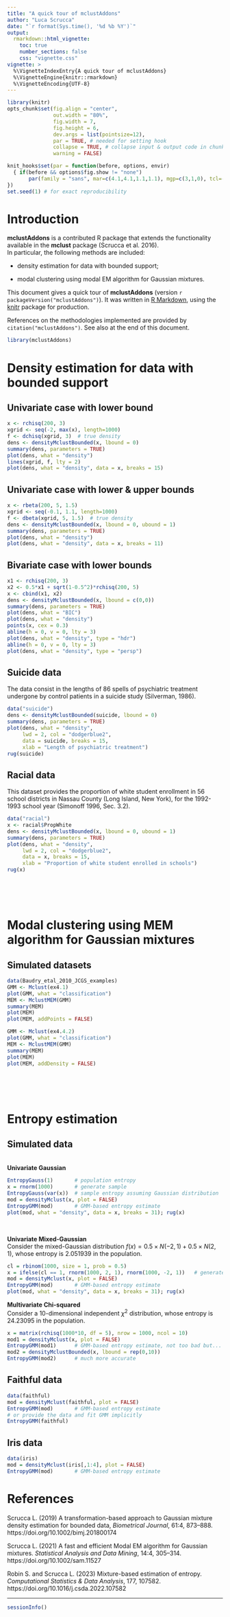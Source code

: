 ```yaml
---
title: "A quick tour of mclustAddons"
author: "Luca Scrucca"
date: "`r format(Sys.time(), '%d %b %Y')`"
output: 
  rmarkdown::html_vignette:
    toc: true
    number_sections: false
    css: "vignette.css"
vignette: >
  %\VignetteIndexEntry{A quick tour of mclustAddons}
  %\VignetteEngine{knitr::rmarkdown}
  %\VignetteEncoding{UTF-8}
---
```


```r
library(knitr)
opts_chunk$set(fig.align = "center", 
               out.width = "80%",
               fig.width = 7, 
               fig.height = 6,
               dev.args = list(pointsize=12),
               par = TRUE, # needed for setting hook 
               collapse = TRUE, # collapse input & output code in chunks
               warning = FALSE)

knit_hooks$set(par = function(before, options, envir)
  { if(before && options$fig.show != "none") 
       par(family = "sans", mar=c(4.1,4.1,1.1,1.1), mgp=c(3,1,0), tcl=-0.5)
})
set.seed(1) # for exact reproducibility
```
       
# Introduction

**mclustAddons** is a contributed R package that extends the functionality available in the **mclust** package (Scrucca et al. 2016).  
In particular, the following methods are included:

- density estimation for data with bounded support;

- modal clustering using modal EM algorithm for Gaussian mixtures.

This document gives a quick tour of **mclustAddons** (version `r packageVersion("mclustAddons")`). It was written in [R Markdown](https://rmarkdown.rstudio.com), using the [knitr](https://cran.r-project.org/package=knitr) package for production. 

References on the methodologies implemented are provided by `citation("mclustAddons")`.
See also at the end of this document.

```r
library(mclustAddons)
```

# Density estimation for data with bounded support

## Univariate case with lower bound

```r
x <- rchisq(200, 3)
xgrid <- seq(-2, max(x), length=1000)
f <- dchisq(xgrid, 3)  # true density
dens <- densityMclustBounded(x, lbound = 0)
summary(dens, parameters = TRUE)
plot(dens, what = "density")
lines(xgrid, f, lty = 2)
plot(dens, what = "density", data = x, breaks = 15)
```

## Univariate case with lower & upper bounds

```r
x <- rbeta(200, 5, 1.5)
xgrid <- seq(-0.1, 1.1, length=1000)
f <- dbeta(xgrid, 5, 1.5)  # true density
dens <- densityMclustBounded(x, lbound = 0, ubound = 1)
summary(dens, parameters = TRUE)
plot(dens, what = "density")
plot(dens, what = "density", data = x, breaks = 11)
```

## Bivariate case with lower bounds

```r
x1 <- rchisq(200, 3)
x2 <- 0.5*x1 + sqrt(1-0.5^2)*rchisq(200, 5)
x <- cbind(x1, x2)
dens <- densityMclustBounded(x, lbound = c(0,0))
summary(dens, parameters = TRUE)
plot(dens, what = "BIC")
plot(dens, what = "density")
points(x, cex = 0.3)
abline(h = 0, v = 0, lty = 3)
plot(dens, what = "density", type = "hdr")
abline(h = 0, v = 0, lty = 3)
plot(dens, what = "density", type = "persp")
```

## Suicide data

The data consist in the lengths of 86 spells of psychiatric treatment undergone by control patients in a suicide study (Silverman, 1986).

```r
data("suicide")
dens <- densityMclustBounded(suicide, lbound = 0)
summary(dens, parameters = TRUE)
plot(dens, what = "density", 
     lwd = 2, col = "dodgerblue2",
     data = suicide, breaks = 15, 
     xlab = "Length of psychiatric treatment")
rug(suicide)
```

## Racial data

This dataset provides the proportion of white student enrollment in 56 school districts in Nassau County (Long Island, New York), for the 1992-1993 school year (Simonoff 1996, Sec. 3.2).

```r
data("racial")
x <- racial$PropWhite
dens <- densityMclustBounded(x, lbound = 0, ubound = 1)
summary(dens, parameters = TRUE)
plot(dens, what = "density", 
     lwd = 2, col = "dodgerblue2",
     data = x, breaks = 15, 
     xlab = "Proportion of white student enrolled in schools")
rug(x)
```

<br><br><br>

# Modal clustering using MEM algorithm for Gaussian mixtures

## Simulated datasets

```r
data(Baudry_etal_2010_JCGS_examples)
GMM <- Mclust(ex4.1)
plot(GMM, what = "classification")
MEM <- MclustMEM(GMM)
summary(MEM)
plot(MEM)
plot(MEM, addPoints = FALSE)
```

```r
GMM <- Mclust(ex4.4.2)
plot(GMM, what = "classification")
MEM <- MclustMEM(GMM)
summary(MEM)
plot(MEM)
plot(MEM, addDensity = FALSE)
```

<br><br><br>

# Entropy estimation

## Simulated data

<br>
**Univariate Gaussian**
```r
EntropyGauss(1)       # population entropy
x = rnorm(1000)       # generate sample
EntropyGauss(var(x))  # sample entropy assuming Gaussian distribution
mod = densityMclust(x, plot = FALSE)
EntropyGMM(mod)       # GMM-based entropy estimate
plot(mod, what = "density", data = x, breaks = 31); rug(x)
```

<br>

**Univariate Mixed-Gaussian**\
Consider the mixed-Gaussian distribution $f(x) = 0.5 \times N(-2,1) + 0.5 \times N(2,1)$, whose entropy is 2.051939 in the population.
```r
cl = rbinom(1000, size = 1, prob = 0.5)
x = ifelse(cl == 1, rnorm(1000, 2, 1), rnorm(1000, -2, 1))   # generate sample
mod = densityMclust(x, plot = FALSE)
EntropyGMM(mod)       # GMM-based entropy estimate
plot(mod, what = "density", data = x, breaks = 31); rug(x)
```

**Multivariate Chi-squared**\
Consider a 10-dimensional independent $\chi^2$ distribution, whose entropy is 24.23095 in the population.
```r
x = matrix(rchisq(1000*10, df = 5), nrow = 1000, ncol = 10)
mod1 = densityMclust(x, plot = FALSE)
EntropyGMM(mod1)      # GMM-based entropy estimate, not too bad but...
mod2 = densityMclustBounded(x, lbound = rep(0,10))
EntropyGMM(mod2)      # much more accurate
```

## Faithful data

```r
data(faithful)
mod = densityMclust(faithful, plot = FALSE)
EntropyGMM(mod)       # GMM-based entropy estimate
# or provide the data and fit GMM implicitly
EntropyGMM(faithful)
```

## Iris data

```r
data(iris)
mod = densityMclust(iris[,1:4], plot = FALSE)
EntropyGMM(mod)       # GMM-based entropy estimate
```


# References

Scrucca L. (2019) A transformation-based approach to Gaussian mixture density estimation for bounded data, *Biometrical Journal*, 61:4, 873–888. https://doi.org/10.1002/bimj.201800174

Scrucca L. (2021) A fast and efficient Modal EM algorithm for Gaussian mixtures. *Statistical Analysis and Data Mining*, 14:4, 305–314. https://doi.org/10.1002/sam.11527

Robin S. and Scrucca L. (2023) Mixture-based estimation of entropy. *Computational Statistics & Data Analysis*, 177, 107582. https://doi.org/10.1016/j.csda.2022.107582

----

```r
sessionInfo()
```